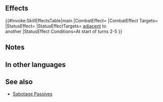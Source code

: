 {{Captain Skill
|name=Mass Confusion
|effect=Grants Atk+5 to captain during combat. At start of turns 2-5, if any foe is adjacent to another foe, inflicts Atk/Def/Res-7 on that foe through its next action.
|statModifiers=
|properties=
}}
==Effects==
{{#invoke:SkillEffectsTable|main
|CombatEffect={{SkillEffectText|Temporary buffs|Atk|5}}
|CombatEffect Targets={{SkillTargetText|Captain}}
|StatusEffect={{SkillEffectText|Penalties|Atk/Def/Res|7}}
|StatusEffectTargets={{SkillTargetText|Foes}} [[adjacent]] to<br>another {{SkillTargetText|Foe}}
|StatusEffect Conditions=At start of turns 2-5
}}
==Notes==
{{Temporary buffs}}
{{Penalties}}
==In other languages==
{{OtherLanguages
|japanese=空花乱墜
|german=Totale Verwirrung
|spanishEU=Confusión grupal
|spanishLA=Confusión grupal
|french=Confusion totale
|italian=Scompiglio
|chineseTW=空花亂墜
|portuguese=Confusão massiva
}}
==See also==
{{See also skills|cond=Description LIKE '%at start%foe is adjacent to another foe%inflicts%' AND WikiName NOT LIKE '%Sabotage%'}}
* [[Sabotage Passives]]
{{Captain Skills Navbox}}